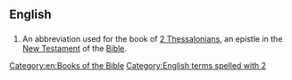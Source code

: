 ==English==

==={{abbreviation}}===
{{infl|en|abbreviation}}

# {{biblical}} An abbreviation used for the book of [[2 Thessalonians]], an epistle in the [[New Testament]] of the [[Bible]].

[[Category:en:Books of the Bible]]
[[Category:English terms spelled with 2]]